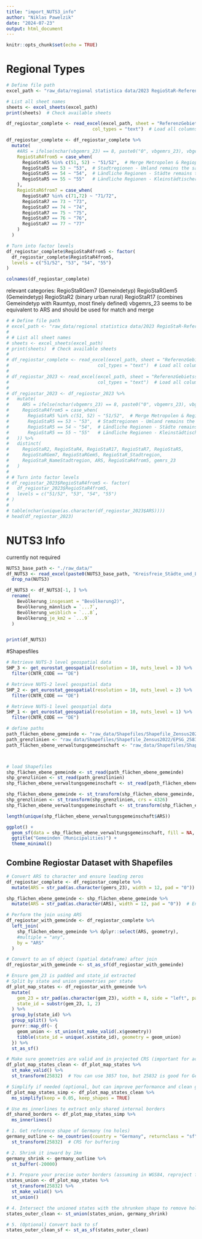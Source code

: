 ```yaml
---
title: "import_NUTS3_info"
author: "Niklas Pawelzik"
date: "2024-07-23"
output: html_document
---
```


```r
knitr::opts_chunk$set(echo = TRUE)
```

# Regional Types

```r
# Define file path
excel_path <- "raw_data/regional statistica data/2023 RegioStaR-Referenzdateien.xlsx"

# List all sheet names
sheets <- excel_sheets(excel_path)
print(sheets)  # Check available sheets

df_regiostar_complete <- read_excel(excel_path, sheet = "ReferenzGebietsstand2023", 
                                col_types = "text")  # Load all columns as character

df_regiostar_complete <- df_regiostar_complete %>%
  mutate(
    #ARS = ifelse(nchar(vbgemrs_23) == 8, paste0("0", vbgemrs_23), vbgemrs_23),
    RegioStaR4from5 = case_when(
      RegioStaR5 %in% c(51, 52) ~ "51/52",  # Merge Metropolen & Regiopolen
      RegioStaR5 == 53 ~ "53",  # Stadtregionen - Umland remains the same
      RegioStaR5 == 54 ~ "54",  # Ländliche Regionen - Städte remains the same
      RegioStaR5 == 55 ~ "55"   # Ländliche Regionen - Kleinstädtischer Raum remains the same
    ),
    RegioStaR6from7 = case_when(
      RegioStaR7 %in% c(71,72) ~ "71/72",
      RegioStaR7 == 73 ~ "73",
      RegioStaR7 == 74 ~ "74",
      RegioStaR7 == 75 ~ "75",
      RegioStaR7 == 76 ~ "76",
      RegioStaR7 == 77 ~ "77"
    )
  )

# Turn into factor levels 
df_regiostar_complete$RegioStaR4from5 <- factor(
  df_regiostar_complete$RegioStaR4from5,
  levels = c("51/52", "53", "54", "55")
)

colnames(df_regiostar_complete)
```


relevant categories:
RegioStaRGem7 (Gemeindetyp)
RegioStaRGem5 (Gemeindetyp)
RegioStaR2 (binary urban rural)
RegioStaR17 (combines Gemeindetyp with Raumtyp, most finely defined)
vbgemrs_23 seems to be equivalent to ARS and should be used for match and merge
```r
# # Define file path
# excel_path <- "raw_data/regional statistica data/2023 RegioStaR-Referenzdateien.xlsx"
# 
# # List all sheet names
# sheets <- excel_sheets(excel_path)
# print(sheets)  # Check available sheets
# 
# df_regiostar_complete <- read_excel(excel_path, sheet = "ReferenzGebietsstand2023", 
#                                 col_types = "text")  # Load all columns as character
# 
# df_regiostar_2023 <- read_excel(excel_path, sheet = "ReferenzGebietsstand2023", 
#                                 col_types = "text")  # Load all columns as character
# 
# df_regiostar_2023 <- df_regiostar_2023 %>%
#   mutate(
#     ARS = ifelse(nchar(vbgemrs_23) == 8, paste0("0", vbgemrs_23), vbgemrs_23),
#     RegioStaR4from5 = case_when(
#       RegioStaR5 %in% c(51, 52) ~ "51/52",  # Merge Metropolen & Regiopolen
#       RegioStaR5 == 53 ~ "53",  # Stadtregionen - Umland remains the same
#       RegioStaR5 == 54 ~ "54",  # Ländliche Regionen - Städte remains the same
#       RegioStaR5 == 55 ~ "55"   # Ländliche Regionen - Kleinstädtischer Raum remains the same
#   )) %>%
#   distinct(
#     RegioStaR2, RegioStaR4, RegioStaR17, RegioStaR7, RegioStaR5, 
#     RegioStaRGem7, RegioStaRGem5, RegioStaR_Stadtregion, 
#     RegioStaR_NameStadtregion, ARS, RegioStaR4from5, gemrs_23
#   )
# 
# # Turn into factor levels 
# df_regiostar_2023$RegioStaR4from5 <- factor(
#   df_regiostar_2023$RegioStaR4from5,
#   levels = c("51/52", "53", "54", "55")
# )
# 
# table(nchar(unique(as.character(df_regiostar_2023$ARS))))
# head(df_regiostar_2023)
```

# NUTS3 Info
currently not required
```r
NUTS3_base_path <- "./raw_data/"
df_NUTS3 <- read_excel(paste0(NUTS3_base_path, "Kreisfreie_Städte_und_Landkreise_nach_Fläche_Bevölkerung_und_Bevölkerungsdichte.xlsx"), sheet = 2, skip = 3) %>%
  drop_na(NUTS3)

df_NUTS3 <- df_NUTS3[-1, ] %>%
  rename(
    Bevölkerung_insgesamt = "Bevölkerung2)",
    Bevölkerung_männlich = `...7`,
    Bevölkerung_weiblich = `...8`,
    Bevölkerung_je_km2 = `...9`
  )


print(df_NUTS3)
```



#Shapesfiles

```r
# Retrieve NUTS-3 level geospatial data
SHP_3 <- get_eurostat_geospatial(resolution = 10, nuts_level = 3) %>%
  filter(CNTR_CODE == "DE")

# Retrieve NUTS-2 level geospatial data
SHP_2 <- get_eurostat_geospatial(resolution = 10, nuts_level = 2) %>%
  filter(CNTR_CODE == "DE")

# Retrieve NUTS-1 level geospatial data
SHP_1 <- get_eurostat_geospatial(resolution = 10, nuts_level = 1) %>%
  filter(CNTR_CODE == "DE")
```

```r
# define paths
path_flächen_ebene_gemeinde <- "raw_data/Shapefiles/Shapefile_Zensus2022/EPSG_25832/VG250_GEM.shp"
path_grenzlinien <- "raw_data/Shapefiles/Shapefile_Zensus2022/EPSG_25832/VG250_LI.shp"
path_flächen_ebene_verwaltungsgemeinschaft <- "raw_data/Shapefiles/Shapefile_Zensus2022/EPSG_25832/VG250_VWG.shp"



# load Shapefiles
shp_flächen_ebene_gemeinde <- st_read(path_flächen_ebene_gemeinde)
shp_grenzlinien <- st_read(path_grenzlinien)
shp_flächen_ebene_verwaltungsgemeinschaft <- st_read(path_flächen_ebene_verwaltungsgemeinschaft)

shp_flächen_ebene_gemeinde <- st_transform(shp_flächen_ebene_gemeinde, crs = 4326)
shp_grenzlinien <- st_transform(shp_grenzlinien, crs = 4326)
shp_flächen_ebene_verwaltungsgemeinschaft <- st_transform(shp_flächen_ebene_verwaltungsgemeinschaft, crs = 4326)

length(unique(shp_flächen_ebene_verwaltungsgemeinschaft$ARS))
```
```r
ggplot() +
  geom_sf(data = shp_flächen_ebene_verwaltungsgemeinschaft, fill = NA, color = "red", size = 0.4) +
  ggtitle("Gemeinden (Municipalities)") +
  theme_minimal()
```

## Combine Regiostar Dataset with Shapefiles
```r
# Convert ARS to character and ensure leading zeros
df_regiostar_complete <- df_regiostar_complete %>%
  mutate(ARS = str_pad(as.character(gemrs_23), width = 12, pad = "0"))  # Adjust width as needed

shp_flächen_ebene_gemeinde <- shp_flächen_ebene_gemeinde %>%
  mutate(ARS = str_pad(as.character(ARS), width = 12, pad = "0"))  # Ensure both match

# Perform the join using ARS
df_regiostar_with_gemeinde <- df_regiostar_complete %>%
  left_join(
    shp_flächen_ebene_gemeinde %>% dplyr::select(ARS, geometry),
    #multiple = "any",
    by = "ARS"
  )

# Convert to an sf object (spatial dataframe) after join
df_regiostar_with_gemeinde <- st_as_sf(df_regiostar_with_gemeinde)
```

```r
# Ensure gem_23 is padded and state_id extracted
# Split by state and union geometries per state
df_plot_map_states <- df_regiostar_with_gemeinde %>%
  mutate(
    gem_23 = str_pad(as.character(gem_23), width = 8, side = "left", pad = "0"),
    state_id = substr(gem_23, 1, 2)
  ) %>%
  group_by(state_id) %>%
  group_split() %>%
  purrr::map_df(~ {
    geom_union <- st_union(st_make_valid(.x$geometry))
    tibble(state_id = unique(.x$state_id), geometry = geom_union)
  }) %>%
  st_as_sf()

# Make sure geometries are valid and in projected CRS (important for accurate geometry operations)
df_plot_map_states_clean <- df_plot_map_states %>%
  st_make_valid() %>%
  st_transform(25832)  # You can use 3857 too, but 25832 is good for Germany

# Simplify if needed (optional, but can improve performance and clean geometry)
df_plot_map_states_simp <- df_plot_map_states_clean %>%
  ms_simplify(keep = 0.05, keep_shapes = TRUE)

# Use ms_innerlines to extract only shared internal borders
df_shared_borders <- df_plot_map_states_simp %>%
  ms_innerlines()
```

```r
# 1. Get reference shape of Germany (no holes)
germany_outline <- ne_countries(country = "Germany", returnclass = "sf") %>%
  st_transform(25832)  # CRS for buffering

# 2. Shrink it inward by 1km
germany_shrink <- germany_outline %>%
  st_buffer(-20000)

# 3. Prepare your precise outer borders (assuming in WGS84, reproject first)
states_union <- df_plot_map_states %>%
  st_transform(25832) %>%
  st_make_valid() %>%
  st_union()

# 4. Intersect the unioned states with the shrunken shape to remove holes
states_outer_clean <- st_union(states_union, germany_shrink)

# 5. (Optional) Convert back to sf
states_outer_clean_sf <- st_as_sf(states_outer_clean)
```